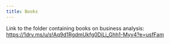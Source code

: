 ```yaml
---
title: Books
---
```


Link to the folder containing books on business analysis: https://1drv.ms/u/s!Aq9d1RgdmUkfg0DiLj_Ghh1-Myv4?e=usfFam